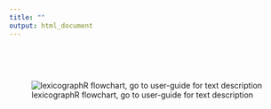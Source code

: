 ```yaml
---
title: ""
output: html_document
---
```


<br />

<br />

![lexicographR flowchart, go to user-guide for text description](./flowchartv2.png)